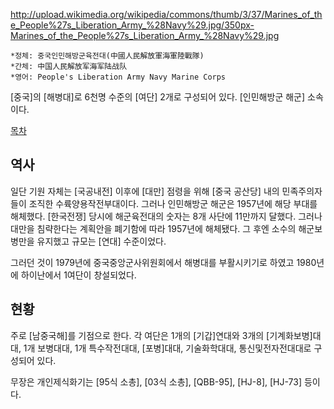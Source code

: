 http://upload.wikimedia.org/wikipedia/commons/thumb/3/37/Marines_of_the_People%27s_Liberation_Army_%28Navy%29.jpg/350px-Marines_of_the_People%27s_Liberation_Army_%28Navy%29.jpg

 *정체: 중국인민해방군육전대(中國人民解放軍海軍陸戰隊)
 *간체: 中国人民解放军海军陆战队
 *영어: People's Liberation Army Navy Marine Corps

[중국]의 [해병대]로 6천명 수준의 [여단] 2개로 구성되어 있다. [인민해방군 해군] 소속이다.

[[목차]]
== 역사 ==
일단 기원 자체는 [국공내전] 이후에 [대만] 점령을 위해 [중국 공산당] 내의 민족주의자들이 조직한 수륙양용작전부대이다. 그러나 인민해방군 해군은 1957년에 해당 부대를 해체했다. [한국전쟁] 당시에 해군육전대의 숫자는 8개 사단에 11만까지 달했다. 그러나 대만을 침략한다는 계획안을 폐기함에 따라 1957년에 해체됐다. 그 후엔 소수의 해군보병만을 유지했고 규모는 [연대] 수준이었다.

그러던 것이 1979년에 중국중앙군사위원회에서 해병대를 부활시키기로 하였고 1980년에 하이난에서 1여단이 창설되었다. 
== 현황 ==
주로 [남중국해]를 기점으로 한다. 각 여단은 1개의 [기갑]연대와 3개의 [기계화보병]대대, 1개 보병대대, 1개 특수작전대대, [포병]대대, 기술화학대대, 통신및전자전대대로 구성되어 있다.

무장은 개인제식화기는 [95식 소총], [03식 소총], [QBB-95], [HJ-8], [HJ-73] 등이다.
